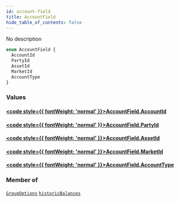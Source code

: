 ```yaml
---
id: account-field
title: AccountField
hide_table_of_contents: false
---
```








No description

```graphql
enum AccountField {
  AccountId
  PartyId
  AssetId
  MarketId
  AccountType
}
```


### Values

#### [<code style={{ fontWeight: 'normal' }}>AccountField.<b>AccountId</b></code>](#) 
> 
> 

#### [<code style={{ fontWeight: 'normal' }}>AccountField.<b>PartyId</b></code>](#) 
> 
> 

#### [<code style={{ fontWeight: 'normal' }}>AccountField.<b>AssetId</b></code>](#) 
> 
> 

#### [<code style={{ fontWeight: 'normal' }}>AccountField.<b>MarketId</b></code>](#) 
> 
> 

#### [<code style={{ fontWeight: 'normal' }}>AccountField.<b>AccountType</b></code>](#) 
> 
> 



### Member of

[`GroupOptions`](/docs/testnet/graphql/inputs/group-options)  <Badge class="secondary" text="input"/><Bullet />[`historicBalances`](/docs/testnet/graphql/queries/historic-balances)  <Badge class="secondary" text="query"/>




